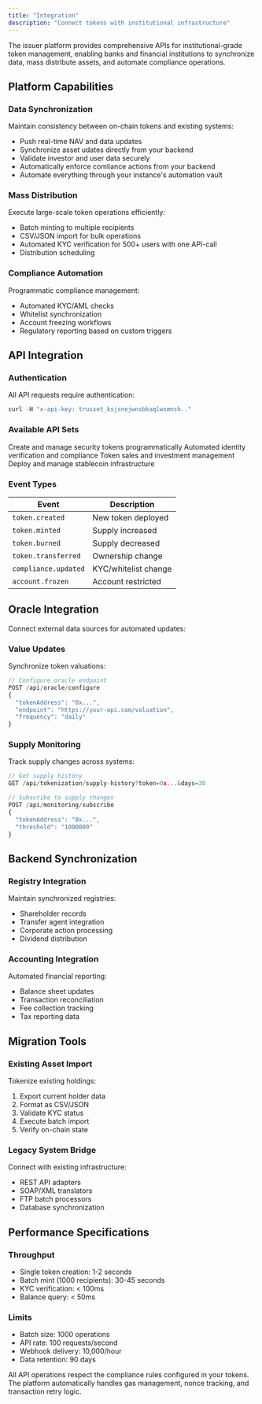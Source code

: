 ```yaml
---
title: "Integration"
description: "Connect tokens with institutional infrastructure"
---
```


The issuer platform provides comprehensive APIs for institutional-grade token management, enabling banks and financial institutions to synchronize data, mass distribute assets, and automate compliance operations.

## Platform Capabilities

### Data Synchronization
Maintain consistency between on-chain tokens and existing systems:
- Push real-time NAV and data updates
- Synchronize asset udates directly from your backend  
- Validate investor and user data securely 
- Automatically enforce comliance actions from your backend
- Automate everything through your instance's automation vault

### Mass Distribution
Execute large-scale token operations efficiently:
- Batch minting to multiple recipients
- CSV/JSON import for bulk operations
- Automated KYC verification for 500+ users with one API-call
- Distribution scheduling

### Compliance Automation
Programmatic compliance management:
- Automated KYC/AML checks
- Whitelist synchronization
- Account freezing workflows
- Regulatory reporting based on custom triggers

## API Integration

### Authentication
All API requests require authentication:
```javascript
curl -H "x-api-key: trusset_ksjsnejwnsbkaqlwsmnsh.."

```

### Available API Sets

<Card title="Tokenization APIs" icon="coin" href="/tokenization-intro">
  Create and manage security tokens programmatically
</Card>

<Card title="KYC & Identity" icon="user-check" href="/identity-kyc-intro">
  Automated identity verification and compliance
</Card>

<Card title="Capital Raising" icon="chart-line" href="/endpoints/investment/overview">
  Token sales and investment management
</Card>

<Card title="Stablecoins" icon="dollar-sign" href="/stablecoin-intro">
  Deploy and manage stablecoin infrastructure
</Card>

### Event Types
| Event | Description |
|-------|-------------|
| `token.created` | New token deployed |
| `token.minted` | Supply increased |
| `token.burned` | Supply decreased |
| `token.transferred` | Ownership change |
| `compliance.updated` | KYC/whitelist change |
| `account.frozen` | Account restricted |

## Oracle Integration

Connect external data sources for automated updates:

### Value Updates
Synchronize token valuations:
```javascript
// Configure oracle endpoint
POST /api/oracle/configure
{
  "tokenAddress": "0x...",
  "endpoint": "https://your-api.com/valuation",
  "frequency": "daily"
}
```

### Supply Monitoring
Track supply changes across systems:
```javascript
// Get supply history
GET /api/tokenization/supply-history?token=0x...&days=30

// Subscribe to supply changes
POST /api/monitoring/subscribe
{
  "tokenAddress": "0x...",
  "threshold": "1000000"
}
```

## Backend Synchronization

### Registry Integration
Maintain synchronized registries:
- Shareholder records
- Transfer agent integration
- Corporate action processing
- Dividend distribution

### Accounting Integration
Automated financial reporting:
- Balance sheet updates
- Transaction reconciliation
- Fee collection tracking
- Tax reporting data

## Migration Tools

### Existing Asset Import
Tokenize existing holdings:
1. Export current holder data
2. Format as CSV/JSON
3. Validate KYC status
4. Execute batch import
5. Verify on-chain state

### Legacy System Bridge
Connect with existing infrastructure:
- REST API adapters
- SOAP/XML translators
- FTP batch processors
- Database synchronization

## Performance Specifications

### Throughput
- Single token creation: 1-2 seconds
- Batch mint (1000 recipients): 30-45 seconds
- KYC verification: < 100ms
- Balance query: < 50ms

### Limits
- Batch size: 1000 operations
- API rate: 100 requests/second
- Webhook delivery: 10,000/hour
- Data retention: 90 days

<Note>
All API operations respect the compliance rules configured in your tokens. The platform automatically handles gas management, nonce tracking, and transaction retry logic.
</Note>